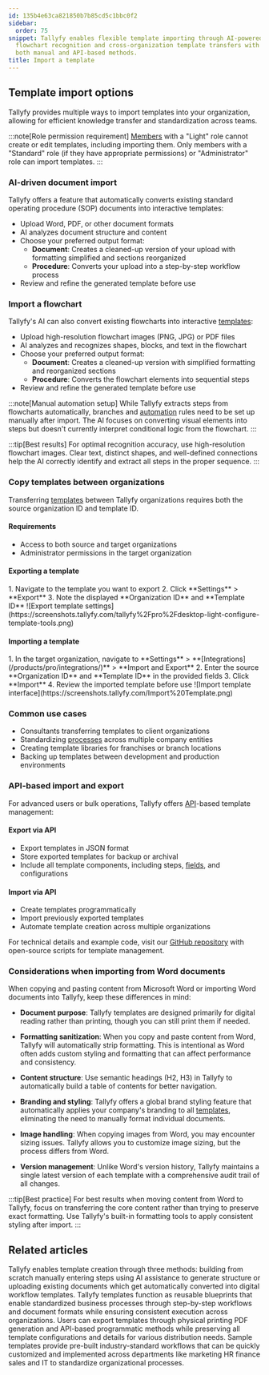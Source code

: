 ```yaml
---
id: 135b4e63ca821850b7b85cd5c1bbc0f2
sidebar:
  order: 75
snippet: Tallyfy enables flexible template importing through AI-powered document conversion
  flowchart recognition and cross-organization template transfers with support for
  both manual and API-based methods.
title: Import a template
---
```



## Template import options

Tallyfy provides multiple ways to import templates into your organization, allowing for efficient knowledge transfer and standardization across teams.

:::note[Role permission requirement]
[Members](/products/pro/documenting/members/) with a "Light" role cannot create or edit templates, including importing them. Only members with a "Standard" role (if they have appropriate permissions) or "Administrator" role can import templates.
:::

### AI-driven document import

Tallyfy offers a feature that automatically converts existing standard operating procedure (SOP) documents into interactive templates:

- Upload Word, PDF, or other document formats
- AI analyzes document structure and content
- Choose your preferred output format:
  - **Document**: Creates a cleaned-up version of your upload with formatting simplified and sections reorganized
  - **Procedure**: Converts your upload into a step-by-step workflow process
- Review and refine the generated template before use

### Import a flowchart

Tallyfy's AI can also convert existing flowcharts into interactive [templates](/products/pro/documenting/templates/):

- Upload high-resolution flowchart images (PNG, JPG) or PDF files
- AI analyzes and recognizes shapes, blocks, and text in the flowchart
- Choose your preferred output format:
  - **Document**: Creates a cleaned-up version with simplified formatting and reorganized sections
  - **Procedure**: Converts the flowchart elements into sequential steps
- Review and refine the generated template before use

:::note[Manual automation setup]
While Tallyfy extracts steps from flowcharts automatically, branches and [automation](/products/pro/documenting/templates/automations/) rules need to be set up manually after import. The AI focuses on converting visual elements into steps but doesn't currently interpret conditional logic from the flowchart.
:::

:::tip[Best results]
For optimal recognition accuracy, use high-resolution flowchart images. Clear text, distinct shapes, and well-defined connections help the AI correctly identify and extract all steps in the proper sequence.
:::

### Copy templates between organizations

Transferring [templates](/products/pro/documenting/templates/) between Tallyfy organizations requires both the source organization ID and template ID.

#### Requirements
- Access to both source and target organizations
- Administrator permissions in the target organization

#### Exporting a template
<Steps>
1. Navigate to the template you want to export
2. Click **Settings** > **Export**
3. Note the displayed **Organization ID** and **Template ID**
   ![Export template settings](https://screenshots.tallyfy.com/tallyfy%2Fpro%2Fdesktop-light-configure-template-tools.png)
</Steps>

#### Importing a template
<Steps>
1. In the target organization, navigate to **Settings** > **[Integrations](/products/pro/integrations/)** > **Import and Export**
2. Enter the source **Organization ID** and **Template ID** in the provided fields
3. Click **Import**
4. Review the imported template before use
   ![Import template interface](https://screenshots.tallyfy.com/Import%20Template.png)
</Steps>

### Common use cases
- Consultants transferring templates to client organizations
- Standardizing [processes](/products/pro/tracking-and-tasks/processes/) across multiple company entities
- Creating template libraries for franchises or branch locations
- Backing up templates between development and production environments

### API-based import and export

For advanced users or bulk operations, Tallyfy offers [API](/products/pro/integrations/open-api/)-based template management:

#### Export via API
- Export templates in JSON format
- Store exported templates for backup or archival
- Include all template components, including steps, [fields](/products/pro/tracking-and-tasks/tasks/what-are-form-fields-in-tallyfy/), and configurations

#### Import via API
- Create templates programmatically
- Import previously exported templates
- Automate template creation across multiple organizations

For technical details and example code, visit our [GitHub repository](https://github.com/tallyfy/api-support/) with open-source scripts for template management.

### Considerations when importing from Word documents

When copying and pasting content from Microsoft Word or importing Word documents into Tallyfy, keep these differences in mind:

- **Document purpose**: Tallyfy templates are designed primarily for digital reading rather than printing, though you can still print them if needed.

- **Formatting sanitization**: When you copy and paste content from Word, Tallyfy will automatically strip formatting. This is intentional as Word often adds custom styling and formatting that can affect performance and consistency.

- **Content structure**: Use semantic headings (H2, H3) in Tallyfy to automatically build a table of contents for better navigation.

- **Branding and styling**: Tallyfy offers a global brand styling feature that automatically applies your company's branding to all [templates](/products/pro/documenting/templates/), eliminating the need to manually format individual documents.

- **Image handling**: When copying images from Word, you may encounter sizing issues. Tallyfy allows you to customize image sizing, but the process differs from Word.

- **Version management**: Unlike Word's version history, Tallyfy maintains a single latest version of each template with a comprehensive audit trail of all changes.

:::tip[Best practice]
For best results when moving content from Word to Tallyfy, focus on transferring the core content rather than trying to preserve exact formatting. Use Tallyfy's built-in formatting tools to apply consistent styling after import.
:::


## Related articles
<CardGrid>
<LinkTitleCard header="<b>Templates > Create a template</b>" href="/products/pro/documenting/templates/create-template/" > Tallyfy enables template creation through three methods: building from scratch manually entering steps using AI assistance to generate structure or uploading existing documents which get automatically converted into digital workflow templates. </LinkTitleCard>
<LinkTitleCard header="<b>Documenting > Templates</b>" href="/products/pro/documenting/templates/" > Tallyfy templates function as reusable blueprints that enable standardized business processes through step-by-step workflows and document formats while ensuring consistent execution across organizations. </LinkTitleCard>
<LinkTitleCard header="<b>Templates > Print, Download, and Export Tallyfy Templates</b>" href="/products/pro/documenting/templates/print-download-export-templates/" > Users can export templates through physical printing PDF generation and API-based programmatic methods while preserving all template configurations and details for various distribution needs. </LinkTitleCard>
<LinkTitleCard header="<b>Templates > Sample Templates</b>" href="/products/pro/documenting/templates/how-can-i-access-tallyfys-sample-templates/" > Sample templates provide pre-built industry-standard workflows that can be quickly customized and implemented across departments like marketing HR finance sales and IT to standardize organizational processes. </LinkTitleCard>
</CardGrid>